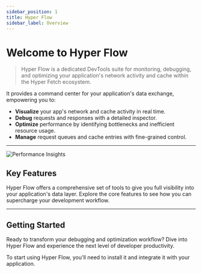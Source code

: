 ```yaml
---
sidebar_position: 1
title: Hyper Flow
sidebar_label: Overview
---
```


# Welcome to Hyper Flow

> Hyper Flow is a dedicated DevTools suite for monitoring, debugging, and optimizing your application's network activity
> and cache within the Hyper Fetch ecosystem.

It provides a command center for your application's data exchange, empowering you to:

- **Visualize** your app's network and cache activity in real time.
- **Debug** requests and responses with a detailed inspector.
- **Optimize** performance by identifying bottlenecks and inefficient resource usage.
- **Manage** request queues and cache entries with fine-grained control.

---

![Performance Insights](@site/static/img/previews/app.png)

## Key Features

Hyper Flow offers a comprehensive set of tools to give you full visibility into your application's data layer. Explore
the core features to see how you can supercharge your development workflow.

<div className="row">
  <div className="col col--6" style={{ padding: "0.5rem" }}>
    <LinkCard
      type="docs"
      title="Dashboard"
      description="Get a high-level overview of your application's health, with visualizations for network and cache statistics."
      to="/docs/hyper-flow/features/dashboard"
    />
  </div>
  <div className="col col--6" style={{ padding: "0.5rem" }}>
    <LinkCard
      type="docs"
      title="Network Inspector"
      description="Monitor all network requests in real-time. Inspect payloads and responses to debug issues quickly."
      to="/docs/hyper-flow/features/network"
    />
  </div>
  <div className="col col--6" style={{ padding: "0.5rem" }}>
    <LinkCard
      type="docs"
      title="Cache Management"
      description="Visualize and control your application's cache. Inspect entries, track changes, and debug caching issues."
      to="/docs/hyper-flow/features/cache"
    />
  </div>
  <div className="col col--6" style={{ padding: "0.5rem" }}>
    <LinkCard
      type="docs"
      title="Queue Management"
      description="Oversee and manage request queues. Troubleshoot pending, ongoing, or stuck requests with ease."
      to="/docs/hyper-flow/features/queues"
    />
  </div>
</div>

---

## Getting Started

Ready to transform your debugging and optimization workflow? Dive into Hyper Flow and experience the next level of
developer productivity.

To start using Hyper Flow, you'll need to install it and integrate it with your application.

<LinkCard
  type="promo"
  title="Download Hyper Flow"
  description="Download the Hyper Flow application and connect it to your project."
  to="/docs/hyper-flow/download"
/>
